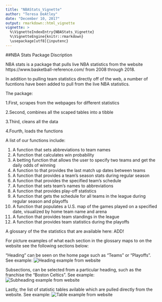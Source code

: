 ```yaml
---
title: "NBAStats_Vignette"
author: "Teresa DeAtley"
date: "December 10, 2017"
output: rmarkdown::html_vignette
vignette: >
  %\VignetteIndexEntry{NBAStats_Vignette}
  %\VignetteEngine{knitr::rmarkdown}
  \usepackage[utf8]{inputenc}
---
```


##NBA Stats Package Discription

NBA stats is a package that pulls live NBA statistics from the website https://www.basketball-reference.com/ from 2008 through 2018.

In addition to pulling team statistics directly off of the web, a number of fucntions have been added to pull from the live NBA statistics. 

The package:

1.First, scrapes from the webpages for different statistics

2.Second, combines all the scaped tables into a tibble

3.Third, cleans all the data

4.Fourth, loads the functions

A list of our functions include:

1. A function that sets abbreviations to team names
2. A function that calculates win probability
3. A betting function that allows the user to specify two teams and get the daily odds    of winning
4. A function to that provides the last match up dates between teams
5. A function that provides a team's season stats during regular season
6. A function that provides the specified team's schedule
7. A function that sets team's names to abbreviations
8. A function that provides play-off statistics
9. A function that gets the schedule for all teams in the league during regular season    and playoffs
10. A function that populates a U.S. map of the games played on a specified date,         visualized by home team name and arena
11. A function that provides team standings in the league
12. A function that provides team statistics during the playoffs


A glossary of the the statistics that are available here: ADD!

For picture examples of what each section in the glossary maps to on the website see the following sections below:

"Heading" can be seen on the home page such as "Teams" or "Playoffs". See example:
![Heading example from website](Images/NBA picture.PNG)

Subsections, can be selected from a particular heading, such as the franchise the "Boston Celtics". See example:
![Subheading example from website](Images/Franchise page.PNG)

Lastly, the list of statistic tables avilable which are pulled directly from the website. See example:
![Table example from website](Images/Table example.PNG)





